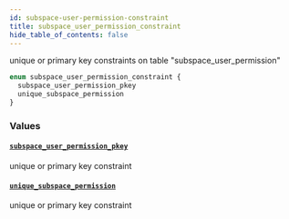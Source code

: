 ```yaml
---
id: subspace-user-permission-constraint
title: subspace_user_permission_constraint
hide_table_of_contents: false
---
```


unique or primary key constraints on table "subspace_user_permission"

```graphql
enum subspace_user_permission_constraint {
  subspace_user_permission_pkey
  unique_subspace_permission
}
```

### Values

#### [`subspace_user_permission_pkey`](#)

unique or primary key constraint

#### [`unique_subspace_permission`](#)

unique or primary key constraint
